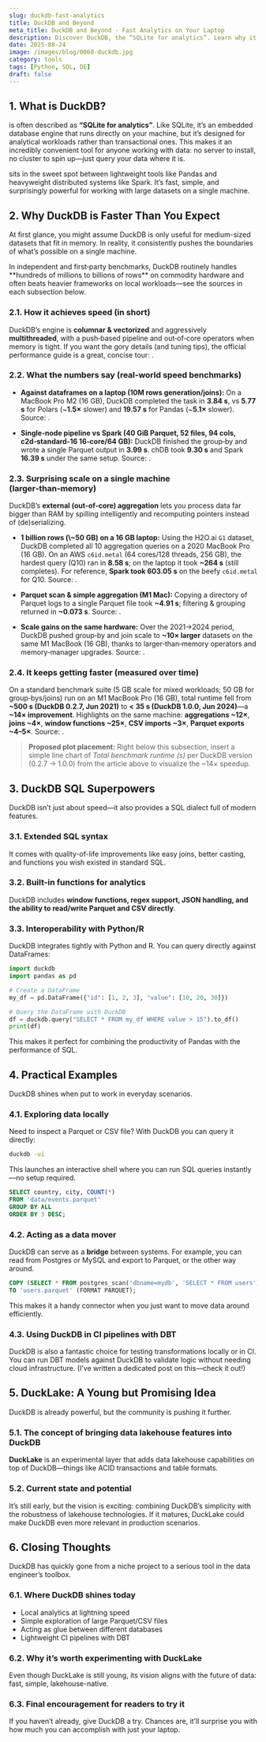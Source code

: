 ```yaml
---
slug: duckdb-fast-analytics
title: DuckDB and Beyond
meta_title: DuckDB and Beyond - Fast Analytics on Your Laptop
description: Discover DuckDB, the “SQLite for analytics”. Learn why it’s so fast, how its SQL superpowers extend beyond standard SQL, and how to use it for local exploration, data movement, CI pipelines with DBT, and even experiment with DuckLake.
date: 2025-08-24
image: /images/blog/0060-duckdb.jpg
category: tools
tags: [Python, SQL, DE]
draft: false
---
```


<script type="module" src="/js/posts/0060-plots-duckdb.js"></script>

## 1. What is DuckDB?

<FancyLink linkText="DuckDB" url="https://duckdb.org/" dark="true"/> is often described as **“SQLite for analytics”**. Like SQLite, it’s an embedded database engine that runs directly on your machine, but it’s designed for analytical workloads rather than transactional ones. This makes it an incredibly convenient tool for anyone working with data: no server to install, no cluster to spin up—just query your data where it is.

<FancyLink linkText="DuckDB" url="https://duckdb.org/" dark="true"/> sits in the sweet spot between lightweight tools like Pandas and heavyweight distributed systems like Spark. It’s fast, simple, and surprisingly powerful for working with large datasets on a single machine.

## 2. Why DuckDB is Faster Than You Expect

At first glance, you might assume DuckDB is only useful for medium-sized datasets that fit in memory. In reality, it consistently pushes the boundaries of what’s possible on a single machine.

<Notice type="success">
  In independent and first‑party benchmarks, DuckDB routinely handles **hundreds of millions to billions of rows** on commodity hardware and often beats heavier frameworks on local workloads—see the sources in each subsection below.
</Notice>

### 2.1. How it achieves speed (in short)

DuckDB’s engine is **columnar & vectorized** and aggressively **multithreaded**, with a push‑based pipeline and out‑of‑core operators when memory is tight. If you want the gory details (and tuning tips), the official performance guide is a great, concise tour: <FancyLink linkText="DuckDB Performance Guide" url="https://duckdb.org/docs/stable/guides/performance/overview.html" dark="true"/>.

### 2.2. What the numbers say (real‑world speed benchmarks)

* **Against dataframes on a laptop (10M rows generation/joins):** On a MacBook Pro M2 (16 GB), DuckDB completed the task in **3.84 s**, vs **5.77 s** for Polars (\~**1.5×** slower) and **19.57 s** for Pandas (\~**5.1×** slower). Source: <FancyLink linkText="DuckDB, Polars and Pandas performance comparison" url="https://github.com/prrao87/duckdb-study" dark="true"/>.

* **Single‑node pipeline vs Spark (40 GiB Parquet, 52 files, 94 cols, c2d‑standard‑16 16‑core/64 GB):** DuckDB finished the group‑by and wrote a single Parquet output in **3.99 s**. chDB took **9.30 s** and Spark **16.39 s** under the same setup. Source: <FancyLink linkText="Small‑Scale Data Pipeline: DuckDB vs. chDB vs. Spark" url="https://www.digitalturbine.com/blog/small-scale-data-pipeline-spark-vs-chdb-vs-duckdb" dark="true" company="default"/>.

<canvas id="speed_by_tools" style="width:100%;height:350px;"></canvas>

### 2.3. Surprising scale on a single machine (larger‑than‑memory)

DuckDB’s **external (out‑of‑core) aggregation** lets you process data far bigger than RAM by spilling intelligently and recomputing pointers instead of (de)serializing.

* **1 billion rows (\\~50 GB) on a 16 GB laptop:** Using the H2O.ai `G1` dataset, DuckDB completed all 10 aggregation queries on a 2020 MacBook Pro (16 GB). On an AWS `c6id.metal` (64 cores/128 threads, 256 GB), the hardest query (Q10) ran in **8.58 s**; on the laptop it took **\~264 s** (still completes). For reference, **Spark took 603.05 s** on the beefy `c6id.metal` for Q10. Source: <FancyLink linkText="External Aggregation in DuckDB (benchmarks & method)" url="https://duckdb.org/2024/03/29/external-aggregation.html" dark="true"/>.

* **Parquet scan & simple aggregation (M1 Mac):** Copying a directory of Parquet logs to a single Parquet file took **\~4.91 s**; filtering & grouping returned in **\~0.073 s**. Source: <FancyLink linkText="How fast DuckDB can query Parquet files?" url="https://dev.l1x.be/posts/2023/03/26/how-fast-duckdb-can-query-parquet-files/" dark="true" company="default"/>.

* **Scale gains on the same hardware:** Over the 2021→2024 period, DuckDB pushed group‑by and join scale to **\~10× larger** datasets on the same M1 MacBook (16 GB), thanks to larger‑than‑memory operators and memory‑manager upgrades. Source: <FancyLink linkText="Benchmarking Ourselves over Time" url="https://duckdb.org/2024/06/26/benchmarks-over-time.html" dark="true"/>.

### 2.4. It keeps getting faster (measured over time)

On a standard benchmark suite (5 GB scale for mixed workloads; 50 GB for group‑bys/joins) run on an M1 MacBook Pro (16 GB), total runtime fell from **\~500 s (DuckDB 0.2.7, Jun 2021)** to **< 35 s (DuckDB 1.0.0, Jun 2024)**—a **\~14× improvement**. Highlights on the same machine: **aggregations \~12×**, **joins \~4×**, **window functions \~25×**, **CSV imports \~3×**, **Parquet exports \~4–5×**. Source: <FancyLink linkText="Benchmarking Ourselves over Time" url="https://duckdb.org/2024/06/26/benchmarks-over-time.html" dark="true"/>.

> **Proposed plot placement:** Right below this subsection, insert a simple line chart of *Total benchmark runtime (s)* per DuckDB version (0.2.7 → 1.0.0) from the article above to visualize the \~14× speedup.

## 3. DuckDB SQL Superpowers

DuckDB isn’t just about speed—it also provides a SQL dialect full of modern features.

### 3.1. Extended SQL syntax

It comes with quality-of-life improvements like easy joins, better casting, and functions you wish existed in standard SQL.

### 3.2. Built-in functions for analytics

DuckDB includes **window functions, regex support, JSON handling, and the ability to read/write Parquet and CSV directly**.

### 3.3. Interoperability with Python/R

DuckDB integrates tightly with Python and R. You can query directly against DataFrames:

```python
import duckdb
import pandas as pd

# Create a DataFrame
my_df = pd.DataFrame({"id": [1, 2, 3], "value": [10, 20, 30]})

# Query the DataFrame with DuckDB
df = duckdb.query("SELECT * FROM my_df WHERE value > 15").to_df()
print(df)
```

This makes it perfect for combining the productivity of Pandas with the performance of SQL.

## 4. Practical Examples

DuckDB shines when put to work in everyday scenarios.

### 4.1. Exploring data locally

Need to inspect a Parquet or CSV file? With DuckDB you can query it directly:

```bash
duckdb -ui
```

This launches an interactive shell where you can run SQL queries instantly—no setup required.

```sql
SELECT country, city, COUNT(*)
FROM 'data/events.parquet'
GROUP BY ALL
ORDER BY 3 DESC;
```

### 4.2. Acting as a data mover

DuckDB can serve as a **bridge** between systems. For example, you can read from Postgres or MySQL and export to Parquet, or the other way around.

```sql
COPY (SELECT * FROM postgres_scan('dbname=mydb', 'SELECT * FROM users')) 
TO 'users.parquet' (FORMAT PARQUET);
```

This makes it a handy connector when you just want to move data around efficiently.

### 4.3. Using DuckDB in CI pipelines with DBT

DuckDB is also a fantastic choice for testing transformations locally or in CI. You can run DBT models against DuckDB to validate logic without needing cloud infrastructure. (I’ve written a dedicated post on this—check it out!)

## 5. DuckLake: A Young but Promising Idea

DuckDB is already powerful, but the community is pushing it further.

### 5.1. The concept of bringing data lakehouse features into DuckDB

**DuckLake** is an experimental layer that adds data lakehouse capabilities on top of DuckDB—things like ACID transactions and table formats.

### 5.2. Current state and potential

It’s still early, but the vision is exciting: combining DuckDB’s simplicity with the robustness of lakehouse technologies. If it matures, DuckLake could make DuckDB even more relevant in production scenarios.

## 6. Closing Thoughts

DuckDB has quickly gone from a niche project to a serious tool in the data engineer’s toolbox.

### 6.1. Where DuckDB shines today

* Local analytics at lightning speed
* Simple exploration of large Parquet/CSV files
* Acting as glue between different databases
* Lightweight CI pipelines with DBT

### 6.2. Why it’s worth experimenting with DuckLake

Even though DuckLake is still young, its vision aligns with the future of data: fast, simple, lakehouse-native.

### 6.3. Final encouragement for readers to try it

If you haven’t already, give DuckDB a try. Chances are, it’ll surprise you with how much you can accomplish with just your laptop.
